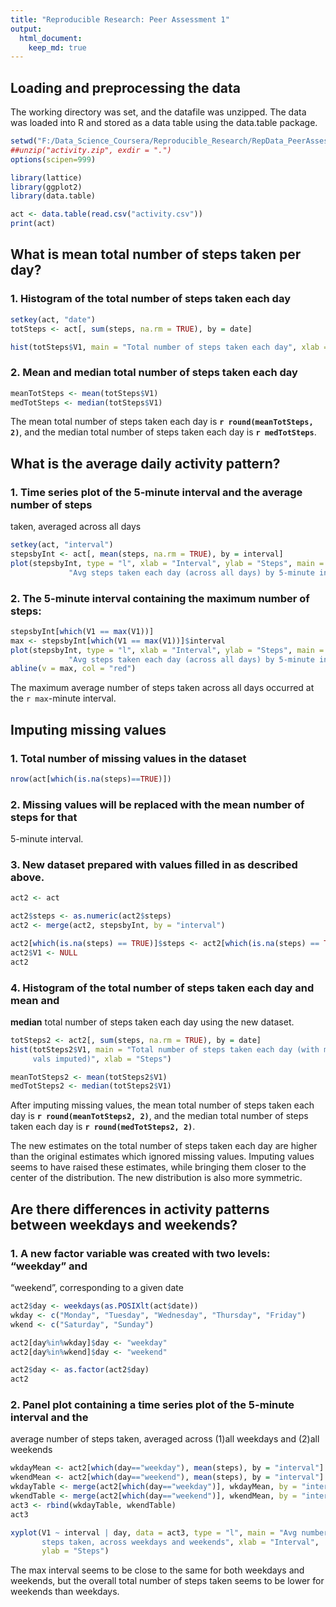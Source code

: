 ```yaml
---
title: "Reproducible Research: Peer Assessment 1"
output: 
  html_document:
    keep_md: true
---
```



## Loading and preprocessing the data
The working directory was set, and the datafile was unzipped. The data was 
loaded into R and stored as a data table using the data.table package.

```r
setwd("F:/Data_Science_Coursera/Reproducible_Research/RepData_PeerAssessment1")
##unzip("activity.zip", exdir = ".")
options(scipen=999)

library(lattice)
library(ggplot2)
library(data.table)

act <- data.table(read.csv("activity.csv"))
print(act)
```

## What is mean total number of steps taken per day?

### 1. Histogram of the total number of steps taken each day

```r
setkey(act, "date")
totSteps <- act[, sum(steps, na.rm = TRUE), by = date]

hist(totSteps$V1, main = "Total number of steps taken each day", xlab = "Steps")
```

### 2. **Mean** and **median** total number of steps taken each day

```r
meanTotSteps <- mean(totSteps$V1)
medTotSteps <- median(totSteps$V1)
```

The mean total number of steps taken each day is **`r round(meanTotSteps, 2)`**,
and the median total number of steps taken each day is **`r medTotSteps`**.


## What is the average daily activity pattern?

### 1. Time series plot of the 5-minute interval and the average number of steps
taken, averaged across all days

```r
setkey(act, "interval")
stepsbyInt <- act[, mean(steps, na.rm = TRUE), by = interval]
plot(stepsbyInt, type = "l", xlab = "Interval", ylab = "Steps", main = 
             "Avg steps taken each day (across all days) by 5-minute interval")
```

### 2. The 5-minute interval containing the maximum number of steps:

```r
stepsbyInt[which(V1 == max(V1))]
max <- stepsbyInt[which(V1 == max(V1))]$interval
plot(stepsbyInt, type = "l", xlab = "Interval", ylab = "Steps", main = 
             "Avg steps taken each day (across all days) by 5-minute interval")
abline(v = max, col = "red")
```

The maximum average number of steps taken across all days occurred at
the `r max`-minute interval.


## Imputing missing values

### 1. Total number of missing values in the dataset

```r
nrow(act[which(is.na(steps)==TRUE)])
```

### 2. Missing values will be replaced with the mean number of steps for that 
5-minute interval.

### 3. New dataset prepared with values filled in as described above.

```r
act2 <- act

act2$steps <- as.numeric(act2$steps)
act2 <- merge(act2, stepsbyInt, by = "interval")

act2[which(is.na(steps) == TRUE)]$steps <- act2[which(is.na(steps) == TRUE)]$V1
act2$V1 <- NULL
act2
```

### 4. Histogram of the total number of steps taken each day and **mean** and 
**median** total number of steps taken each day using the new dataset.

```r
totSteps2 <- act2[, sum(steps, na.rm = TRUE), by = date]
hist(totSteps2$V1, main = "Total number of steps taken each day (with missing 
     vals imputed)", xlab = "Steps")

meanTotSteps2 <- mean(totSteps2$V1)
medTotSteps2 <- median(totSteps2$V1)
```

After imputing missing values, the mean total number of steps taken each day is 
**`r round(meanTotSteps2, 2)`**, and the median total number of steps taken each 
day is **`r round(medTotSteps2, 2)`**.

The new estimates on the total number of steps taken each day are higher than 
the original estimates which ignored missing values. Imputing values seems to 
have raised these estimates, while bringing them closer to the center of the 
distribution. The new distribution is also more symmetric.

## Are there differences in activity patterns between weekdays and weekends?

### 1. A new factor variable was created with two levels: "weekday" and 
"weekend", corresponding to a given date

```r
act2$day <- weekdays(as.POSIXlt(act$date))
wkday <- c("Monday", "Tuesday", "Wednesday", "Thursday", "Friday")
wkend <- c("Saturday", "Sunday")

act2[day%in%wkday]$day <- "weekday"
act2[day%in%wkend]$day <- "weekend"

act2$day <- as.factor(act2$day)
act2
```

### 2. Panel plot containing a time series plot of the 5-minute interval and the
average number of steps taken, averaged across (1)all weekdays and 
(2)all weekends

```r
wkdayMean <- act2[which(day=="weekday"), mean(steps), by = "interval"]
wkendMean <- act2[which(day=="weekend"), mean(steps), by = "interval"]
wkdayTable <- merge(act2[which(day=="weekday")], wkdayMean, by = "interval")
wkendTable <- merge(act2[which(day=="weekend")], wkendMean, by = "interval")
act3 <- rbind(wkdayTable, wkendTable)
act3

xyplot(V1 ~ interval | day, data = act3, type = "l", main = "Avg number of 
       steps taken, across weekdays and weekends", xlab = "Interval", 
       ylab = "Steps")
```

The max interval seems to be close to the same for both weekdays and weekends, but the overall total number of steps taken seems to be lower for weekends than weekdays.